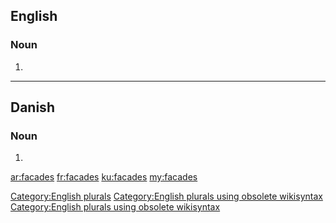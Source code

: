 ==English==

===Noun===
{{head|en}}

# {{plural of|facade}}

[[Category:English plurals]][[Category:English plurals using obsolete wikisyntax]][[Category:English plurals using obsolete wikisyntax]]

----

==Danish==

===Noun===
{{head|da|noun form|g=c}}

# {{form of|genitive singular indefinite|facade|lang=da}}

[[ar:facades]]
[[fr:facades]]
[[ku:facades]]
[[my:facades]]